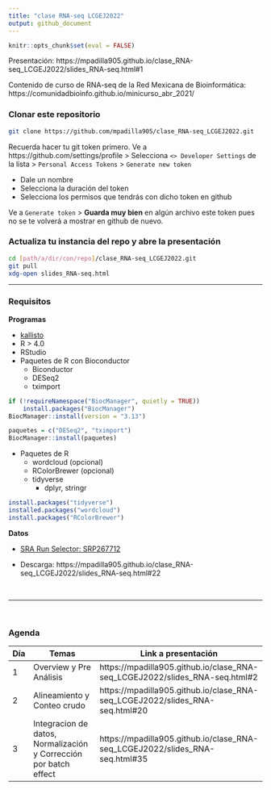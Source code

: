 ```yaml
---
title: "clase RNA-seq LCGEJ2022"
output: github_document
---
```


```r
knitr::opts_chunk$set(eval = FALSE)
```

Presentación: https://mpadilla905.github.io/clase_RNA-seq_LCGEJ2022/slides_RNA-seq.html#1

Contenido de curso de RNA-seq de la Red Mexicana de Bioinformática: https://comunidadbioinfo.github.io/minicurso_abr_2021/

### Clonar este repositorio

```bash
git clone https://github.com/mpadilla905/clase_RNA-seq_LCGEJ2022.git
```

Recuerda hacer tu git token primero. Ve a https://github.com/settings/profile > Selecciona ` <> Developer Settings` de la lista > `Personal Access Tokens` > `Generate new token` 

  - Dale un nombre
  - Selecciona la duración del token
  - Selecciona los permisos que tendrás con dicho token en github
  
Ve a `Generate token` > **Guarda muy bien** en algún archivo este token pues no se te volverá a mostrar en github de nuevo.

### Actualiza tu instancia del repo y abre la presentación

```bash
cd [path/a/dir/con/repo]/clase_RNA-seq_LCGEJ2022.git
git pull
xdg-open slides_RNA-seq.html
```


***

### Requisitos

**Programas**

- [kallisto](https://pachterlab.github.io/kallisto/)
- R > 4.0
- RStudio
- Paquetes de R con Bioconductor
    - Biconductor 
    - DESeq2
    - tximport
    
```r
if (!requireNamespace("BiocManager", quietly = TRUE))
    install.packages("BiocManager")
BiocManager::install(version = "3.13")

paquetes = c("DESeq2", "tximport")
BiocManager::install(paquetes)
```
    

- Paquetes de R
    - wordcloud (opcional)
    - RColorBrewer (opcional)
    - tidyverse
      - dplyr, stringr

```r
install.packages("tidyverse")
installed.packages("wordcloud")
install.packages("RColorBrewer")
```

**Datos**


* [SRA Run Selector: SRP267712](https://www.ncbi.nlm.nih.gov/Traces/study/?acc=PRJNA640146&o=acc_s%3Aa)

* Descarga: https://mpadilla905.github.io/clase_RNA-seq_LCGEJ2022/slides_RNA-seq.html#22

\

***

\

### Agenda

Día |     Temas               | Link a presentación
----|-------------------------|--------------------
1   | Overview y Pre Análisis | https://mpadilla905.github.io/clase_RNA-seq_LCGEJ2022/slides_RNA-seq.html#2
2   | Alineamiento y Conteo crudo | https://mpadilla905.github.io/clase_RNA-seq_LCGEJ2022/slides_RNA-seq.html#20
3   | Integracion de datos, Normalización y Corrección por batch effect | https://mpadilla905.github.io/clase_RNA-seq_LCGEJ2022/slides_RNA-seq.html#35
